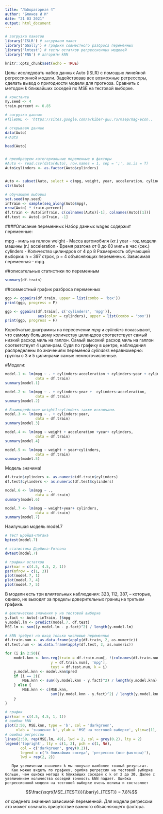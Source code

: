 ---
title: "Лабораторная 4"
author: "Блинов И И"
date: "21 03 2021"
output: html_document
---

```{r setup, include=FALSE} 

# загрузка пакетов 
library('ISLR') # загружаем пакет 
library('GGally') # графики совместного разброса переменных 
library('lmtest') # тесты остатков регрессионных моделей 
library('FNN') # алгоритм kNN 

knitr::opts_chunk$set(echo = TRUE) 

``` 


Цель: исследовать набор данных Auto {ISLR} с помощью линейной регрессионной модели. Задействовав все возможные регрессоры, сделать вывод о пригодности модели для прогноза. Сравнить с методом k ближайших соседей по MSE на тестовой выборке. 


```{r echo = F, warning = F, error = F} 

# константы 
my.seed <- 4
train.percent <- 0.85 

# загрузка данных 
#fileURL <- 'https://sites.google.com/a/kiber-guu.ru/msep/mag-econ.. 

# открываем данные 
data(Auto) 
#?Auto 

head(Auto) 


# преобразуем категориальные переменные в факторы 
#Auto <- read.csv(data(Auto), row.names = 1, sep = ';', as.is = T) 
Auto$cylinders <- as.factor(Auto$cylinders) 


Auto <- subset(Auto, select = c(mpg, weight, year, acceleration, cylinders)) 
str(Auto) 

# обучающая выборка 
set.seed(my.seed) 
inTrain <- sample(seq_along(Auto$mpg), 
nrow(Auto) * train.percent) 
df.train <- Auto[inTrain, c(colnames(Auto)[-1], colnames(Auto)[1])] 
df.test <- Auto[-inTrain, -1] 

``` 


####Описание переменных 
Набор данных wages содержит переменные: 

mpg - миль на галлон 
weight - Масса автомобиля (кг.) 
year - год модели машины (г.) 
acceleration - Время разгона от 0 до 60 миль в час (сек.) 
cylinders - Количество цилиндров от 4 до 8 
Размерность обучающей выборки: n = 397 строк, p = 4 объясняющих переменных. Зависимая переменная – mpg. 

##описательные статистики по переменным 
```{r echo = F, warning = F, error = F} 

summary(df.train) 

``` 


##совместный график разброса переменных 
```{r echo = F, warning = F, error = F} 

ggp <- ggpairs(df.train, upper = list(combo = 'box')) 
print(ggp, progress = F) 

```
```{r echo = F, warning = F, error = F}
ggp <- ggpairs(df.train[, c('cylinders', 'mpg')], 
               aes(color = cylinders), upper = list(combo = 'box'))
print(ggp, progress = F)
```
Коробчатые диаграммы на пересечении *mpg* и *cylinders* показывают, что самому большому количеству цилиндров  соответствует самый низкий расход миль на галлон. Самый высокий расход миль на галлон соответствует  4 цилинрам. Судя по графику в центре, наблюдения распределены по значениям переменой *cylinders* неравномерно: группы с 3 и 5 цилинрами самые немногочисленные.


#Модели:



```{r echo = F, warning = F, error = F}

model.1 <- lm(mpg ~ . + cylinders:acceleration + cylinders:year + cylinders:weight,
              data = df.train)
summary(model.1)
```

```{r echo = F, warning = F, error = F}



model.2 <- lm(mpg ~ . + cylinders:year +  cylinders:acceleration,
              data = df.train)
summary(model.2)
```

```{r echo = F, warning = F, error = F}

# Взаимодействие weight1:cylinders также исключаем.
model.3 <- lm(mpg ~ . + cylinders:year,
              data = df.train)
summary(model.3)

```

```{r echo = F, warning = F, error = F}

model.4 <- lm(mpg ~ weight + acceleration +year+ cylinders,
              data = df.train)
summary(model.4)
```
```{r echo = F, warning = F, error = F}

model.5 <- lm(mpg ~ weight + year+cylinders,
              data = df.train)
summary(model.5)
```
Модель значима!
```{r echo = F, warning = F, error = F}
df.train$cylinders <- as.numeric(df.train$cylinders)
df.test$cylinders <- as.numeric(df.test$cylinders)
```

```{r echo = F, warning = F, error = F}


model.6 <- lm(mpg ~ .,
              data = df.train)
summary(model.6)
```
```{r echo = F, warning = F, error = F}


model.7 <- lm(mpg ~ weight+year+ cylinders,
              data = df.train)
summary(model.7)
```
Наилучшая модель model.7

```{r echo = F, warning = F, error = F}

# тест Бройша-Пагана
bptest(model.7)
```

```{r echo = F, warning = F, error = F}

# статистика Дарбина-Уотсона
dwtest(model.7)
```
```{r echo = F, warning = F, error = F}

# графики остатков
par(mar = c(4.5, 4.5, 2, 1))
par(mfrow = c(1, 3))
plot(model.7, 1)
plot(model.7, 4)
plot(model.7, 5)
```

В модели есть три влиятельных наблюдения: 323, 112, 387, – которые, однако, не выходят за пределы доверительных границ на третьем графике.

```{r echo = F, warning = F, error = F}

# фактические значения y на тестовой выборке
y.fact <- Auto[-inTrain, ]$mpg
y.model.lm <- predict(model.7, df.test)
MSE.lm <- sum((y.model.lm - y.fact)^2) / length(y.model.lm)
```


```{r echo = F, warning = F, error = F}

# kNN требует на вход только числовые переменные
df.train.num <- as.data.frame(apply(df.train, 2, as.numeric))
df.test.num <- as.data.frame(apply(df.test, 2, as.numeric))

for (i in 2:50){
    model.knn <- knn.reg(train = df.train.num[, !(colnames(df.train.num) %in% 'mpg')], 
                     y = df.train.num[, 'mpg'], 
                     test = df.test.num, k = i)
    y.model.knn <- model.knn$pred
    if (i == 2){
        MSE.knn <- sum((y.model.knn - y.fact)^2) / length(y.model.knn)
    } else {
        MSE.knn <- c(MSE.knn, 
                     sum((y.model.knn - y.fact)^2) / length(y.model.knn))
    }
}

# график
par(mar = c(4.5, 4.5, 1, 1))
# ошибки kNN
plot(2:50, MSE.knn, type = 'b', col = 'darkgreen',
     xlab = 'значение k', ylab = 'MSE на тестовой выборке', ylim=c(11, 20))
# ошибка регрессии
lines(2:50, rep(MSE.lm, 49), lwd = 2, col = grey(0.2), lty = 2)
legend('topright', lty = c(1, 2), pch = c(1, NA), 
       col = c('darkgreen', grey(0.2)), 
       legend = c('k ближайших соседа', 'регрессия (все факторы)'), 
       lwd = rep(2, 2))
```       
       При увеличении значения k мы получае наиболее точный результат.
       Как можно видеть по графику, ошибка регрессии на тестовой выборке больше, чем ошибка метода k ближайших соседей с k от 2 до 30. Далее с увеличением количества соседей точность kNN падает. Ошибка регрессионной модели на тестовой выборке очень велика и составляет 

$$\frac{\sqrt{MSE_{TEST}}}{\bar{y}_{TEST}} = 7.8%$$ 

от среднего значения зависимой переменной. Для модели регрессии это может означать присутствие важного объясняющего фактора.
       
       
